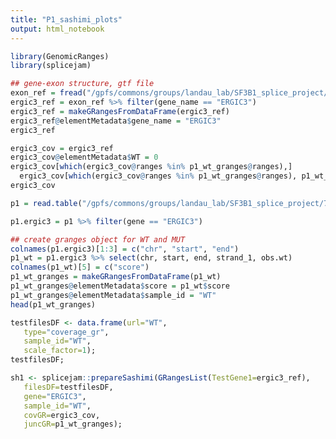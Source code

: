 ```yaml
---
title: "P1_sashimi_plots"
output: html_notebook
---
```



```r
library(GenomicRanges)
library(splicejam)
```


```r
## gene-exon structure, gtf file
exon_ref = fread("/gpfs/commons/groups/landau_lab/SF3B1_splice_project/ONT_Splice_Pipeline/bin/annotation_reference/leafviz_all_exons.txt.gz")
ergic3_ref = exon_ref %>% filter(gene_name == "ERGIC3")
ergic3_ref = makeGRangesFromDataFrame(ergic3_ref)
ergic3_ref@elementMetadata$gene_name = "ERGIC3"
ergic3_ref
```

```r
ergic3_cov = ergic3_ref
ergic3_cov@elementMetadata$WT = 0
ergic3_cov[which(ergic3_cov@ranges %in% p1_wt_granges@ranges),]
  ergic3_cov[which(ergic3_cov@ranges %in% p1_wt_granges@ranges), p1_wt_granges]
ergic3_cov
```


```r
p1 = read.table("/gpfs/commons/groups/landau_lab/SF3B1_splice_project/7.Permutation_junction_output/1.ind_patient_logOR/100k_perm/MDS_P1_combined/logOR_within_cell_type_ALT_3P_Junctions_with_threshold_info.txt")
```

```r
p1.ergic3 = p1 %>% filter(gene == "ERGIC3")

## create granges object for WT and MUT 
colnames(p1.ergic3)[1:3] = c("chr", "start", "end")
p1_wt = p1.ergic3 %>% select(chr, start, end, strand_1, obs.wt)
colnames(p1_wt)[5] = c("score")
p1_wt_granges = makeGRangesFromDataFrame(p1_wt)
p1_wt_granges@elementMetadata$score = p1_wt$score
p1_wt_granges@elementMetadata$sample_id = "WT"
head(p1_wt_granges)
```

```r
testfilesDF <- data.frame(url="WT",
   type="coverage_gr",
   sample_id="WT",
   scale_factor=1);
testfilesDF;
```
```r
sh1 <- splicejam::prepareSashimi(GRangesList(TestGene1=ergic3_ref),
   filesDF=testfilesDF,
   gene="ERGIC3",
   sample_id="WT",
   covGR=ergic3_cov,
   juncGR=p1_wt_granges);
```

